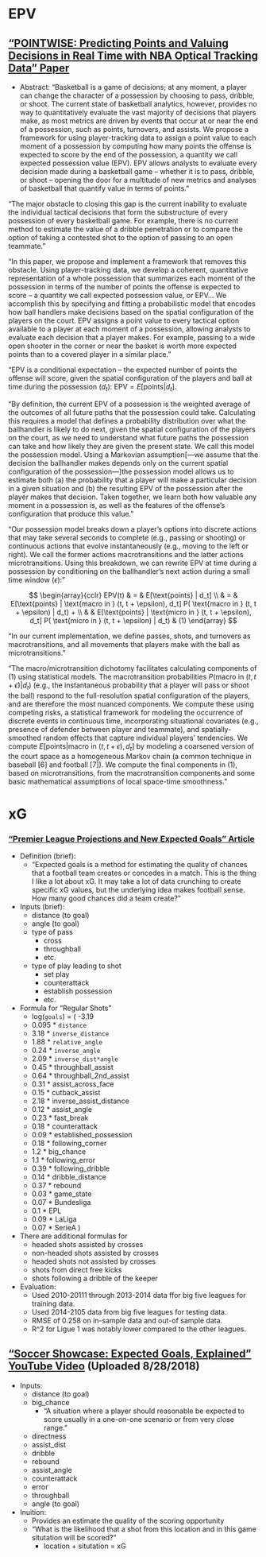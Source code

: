 
# EPV

## ["POINTWISE: Predicting Points and Valuing Decisions in Real Time with NBA Optical Tracking Data" Paper](http://www.lukebornn.com/papers/cervone_ssac_2014.pdf)

+ Abstract: "Basketball is a game of decisions; at any moment, a player can change the character of a possession by choosing to pass, dribble, or shoot. The current state of basketball analytics, however, provides no way to quantitatively evaluate the vast majority of decisions that players make, as most metrics are driven by events that occur at or near the end of a possession, such as points, turnovers, and assists. We propose a framework for using player-tracking data to assign a point value to each moment of a possession by computing how many points the offense is expected to score by the end of the possession, a quantity we call expected possession value (EPV). EPV allows analysts to evaluate every decision made during a basketball game – whether it is to pass, dribble, or shoot – opening the door for a multitude of new metrics and analyses of basketball that quantify value in terms of points."

"The major obstacle to closing this gap is the current inability to evaluate the individual tactical decisions that form the substructure of every possession of every basketball game. For example, there is no current method to estimate the value of a dribble penetration or to compare the option of taking a contested shot to the option of passing to an
open teammate."

"In this paper, we propose and implement a framework that removes this obstacle. Using player-tracking data, we develop a coherent, quantitative representation of a whole possession that summarizes each moment of the possession in terms of the number of points the offense is expected to score – a quantity we call expected possession value, or EPV... We accomplish this by specifying and fitting a probabilistic model that encodes how ball handlers make decisions based on the spatial configuration of the players on the court. EPV assigns a point value to every tactical option available to a player at each moment of a possession, allowing analysts to evaluate each decision that a player makes. For example, passing to a wide open shooter in the corner or near the basket is worth more expected points than to a covered player in a similar place."

"EPV is a conditional expectation – the expected number of points the offense will score, given the spatial configuration of the players and ball at time during the possession ($d_t$): $\text{EPV} = E[\text{points} | d_t]$.

"By definition, the current EPV of a possession is the weighted average of the outcomes of all future paths that the possession could take. Calculating this requires a model that defines a probability distribution over what the ballhandler is likely to do next, given the spatial configuration of the players on the court, as we need to understand what future paths the possession can take and how likely they are given the present state. We call this model the possession model. Using a Markovian assumption[---we assume that the decision the ballhandler makes depends only on the current spatial configuration of the possession---]the possession model allows us to estimate both (a) the probability that a player will make a particular decision in a given situation and (b) the resulting EPV of the possession after the player makes that decision. Taken together, we learn both how valuable any moment in a possession is, as well as the features of the offense's configuration that produce this value."

"Our possession model breaks down a player's options into discrete actions that may take several seconds to complete (e.g., passing or shooting) or continuous actions that evolve instantaneously (e.g., moving to the left or right). We call the former actions macrotransitions and the latter actions microtransitions. Using this breakdown, we can rewrite EPV at time during a possession by conditioning on the ballhandler's next action during a small time
window ($\epsilon$):"

$$
\begin{array}{cclr}
EPV(t) & = & E[\text{points} | d_t] \\
& = & E[\text{points} | \text{macro in } (t, t + \epsilon), d_t] P( \text{macro in } (t, t + \epsilon) | d_t) + \\
& & E[\text{points} | \text{micro in } (t, t + \epsilon), d_t] P( \text{micro in } (t, t + \epsilon) | d_t) & (1)
\end{array}
$$


"In our current implementation, we define passes, shots, and turnovers as macrotransitions, and all movements that players make with the ball as microtransitions."

"The macro/microtransition dichotomy facilitates calculating components of (1) using statistical models. The macrotransition probabilities $P( \text{macro in } (t, t + \epsilon) | d_t)$ (e.g., the instantaneous probability that a player will pass or shoot the ball) respond to the full-resolution spatial configuration of the players, and are therefore the most nuanced components. We compute these using competing risks, a statistical framework for modeling the occurrence of discrete events in continuous time, incorporating situational covariates (e.g., presence of defender between player and teammate), and spatially-smoothed random effects that capture individual players' tendencies. We compute $E[\text{points} | \text{macro in } (t, t + \epsilon), d_t]$ by modeling a coarsened version of the court space as a homogeneous Markov chain (a common technique in baseball [6] and football [7]). We compute the final components in (1), based on microtransitions, from the macrotransition components and some basic mathematical assumptions of local space-time smoothness."

# xG

### ["Premier League Projections and New Expected Goals" Article](https://cartilagefreecaptain.sbnation.com/2015/10/19/9295905/premier-league-projections-and-new-expected-goals)

+ Definition (brief):
  + "Expected goals is a method for estimating the quality of chances that a football team creates or concedes in a match. This is the thing I like a lot about xG. It may take a lot of data crunching to create specific xG values, but the underlying idea makes football sense. How many good chances did a team create?"
  
+ Inputs (brief):
  + distance (to goal)
  + angle (to goal)
  + type of pass
    + cross
    + throughball
    + etc.
  + type of play leading to shot
    + set play
    + counterattack
    + establish possession
    + etc.

+ Formula for "Regular Shots"
  + log(`goals`) = 
  (
  -3.19 
  - 0.095 * `distance` 
  + 3.18 * `inverse_distance` 
  + 1.88 * `relative_angle` 
  + 0.24 * `inverse_angle` 
  - 2.09 * `inverse_dist*angle` 
  + 0.45 * throughball_assist 
  + 0.64 * throughball_2nd_assist
  + 0.31 * assist_across_face 
  - 0.15 * cutback_assist 
  + 2.18 * inverse_assist_distance 
  + 0.12 * assist_angle 
  + 0.23 * fast_break 
  + 0.18 * counterattack 
  + 0.09 * established_possession 
  - 0.18 * following_corner 
  + 1.2 * big_chance 
  + 1.1 * following_error 
  + 0.39 * following_dribble 
  + 0.14 * dribble_distance 
  + 0.37 * rebound 
  + 0.03 * game_state 
  + 0.07 * Bundesliga 
  - 0.1 * EPL 
  - 0.09 * LaLiga 
  - 0.07 * SerieA
  )
  
+ There are additional formulas for
  + headed shots assisted by crosses
  + non-headed shots assisted by crosses
  + headed shots not assisted by crosses
  + shots from direct free kicks
  + shots following a dribble of the keeper
  
+ Evaluation:
  + Used 2010-20111 through 2013-2014 data ffor big five leagues for training data.
  + Used 2014-2105 data from big five leagues for testing data.
  + RMSE of 0.258 on in-sample data and out-of sample data.
  + R^2 for Ligue 1 was notably lower compared to the other leagues.

## ["Soccer Showcase: Expected Goals, Explained" YouTube Video ](https://www.youtube.com/watch?v=mPTno8tDCbs) (Uploaded 8/28/2018)

+ Inputs:
  + distance (to goal)
  + big_chance
    + "A situation where a player should reasonable be expected to score usually in a one-on-one scenario or from very close range."
  + directness
  + assist_dist
  + dribble
  + rebound
  + assist_angle
  + counterattack
  + error
  + throughball
  + angle (to goal)
  
+ Inuition:
  + Provides an estimate the quality of the scoring opportunity
  + "What is the likelihood that a shot from this location and in this game situtation will be scored?"
    + location + situtation = xG

